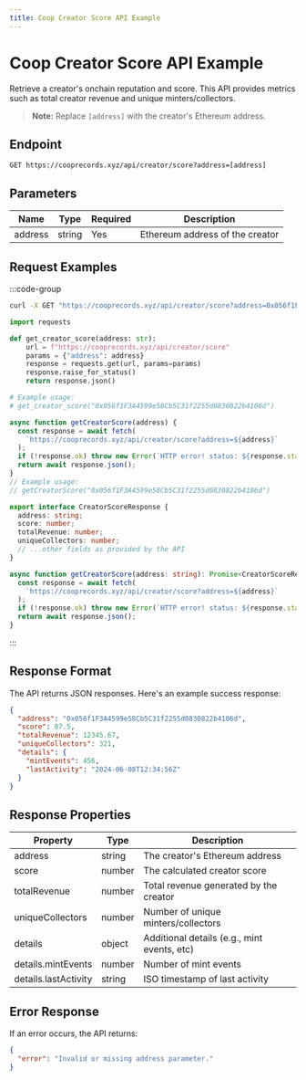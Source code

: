 ```yaml
---
title: Coop Creator Score API Example
---
```


# Coop Creator Score API Example

Retrieve a creator's onchain reputation and score. This API provides metrics such as total creator revenue and unique minters/collectors.

> **Note:** Replace `[address]` with the creator's Ethereum address.

## Endpoint

```http
GET https://cooprecords.xyz/api/creator/score?address=[address]
```

## Parameters

| Name    | Type   | Required | Description                     |
| ------- | ------ | -------- | ------------------------------- |
| address | string | Yes      | Ethereum address of the creator |

## Request Examples

:::code-group

```bash [cURL]
curl -X GET "https://cooprecords.xyz/api/creator/score?address=0x056f1F3A4599e58Cb5C31f2255d0830822b4106d"
```

```python [Python]
import requests

def get_creator_score(address: str):
    url = f"https://cooprecords.xyz/api/creator/score"
    params = {"address": address}
    response = requests.get(url, params=params)
    response.raise_for_status()
    return response.json()

# Example usage:
# get_creator_score("0x056f1F3A4599e58Cb5C31f2255d0830822b4106d")
```

```javascript [JavaScript]
async function getCreatorScore(address) {
  const response = await fetch(
    `https://cooprecords.xyz/api/creator/score?address=${address}`
  );
  if (!response.ok) throw new Error(`HTTP error! status: ${response.status}`);
  return await response.json();
}
// Example usage:
// getCreatorScore("0x056f1F3A4599e58Cb5C31f2255d0830822b4106d")
```

```typescript [TypeScript]
export interface CreatorScoreResponse {
  address: string;
  score: number;
  totalRevenue: number;
  uniqueCollectors: number;
  // ...other fields as provided by the API
}

async function getCreatorScore(address: string): Promise<CreatorScoreResponse> {
  const response = await fetch(
    `https://cooprecords.xyz/api/creator/score?address=${address}`
  );
  if (!response.ok) throw new Error(`HTTP error! status: ${response.status}`);
  return await response.json();
}
```

:::

## Response Format

The API returns JSON responses. Here's an example success response:

```json
{
  "address": "0x056f1F3A4599e58Cb5C31f2255d0830822b4106d",
  "score": 87.5,
  "totalRevenue": 12345.67,
  "uniqueCollectors": 321,
  "details": {
    "mintEvents": 456,
    "lastActivity": "2024-06-08T12:34:56Z"
  }
}
```

## Response Properties

| Property             | Type   | Description                                 |
| -------------------- | ------ | ------------------------------------------- |
| address              | string | The creator's Ethereum address              |
| score                | number | The calculated creator score                |
| totalRevenue         | number | Total revenue generated by the creator      |
| uniqueCollectors     | number | Number of unique minters/collectors         |
| details              | object | Additional details (e.g., mint events, etc) |
| details.mintEvents   | number | Number of mint events                       |
| details.lastActivity | string | ISO timestamp of last activity              |

## Error Response

If an error occurs, the API returns:

```json
{
  "error": "Invalid or missing address parameter."
}
```
